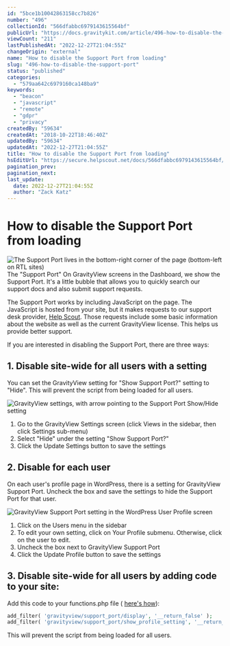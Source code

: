 ```yaml
---
id: "5bce1b10042863158cc7b826"
number: "496"
collectionId: "566dfabbc6979143615564bf"
publicUrl: "https://docs.gravitykit.com/article/496-how-to-disable-the-support-port"
viewCount: "211"
lastPublishedAt: "2022-12-27T21:04:55Z"
changeOrigin: "external"
name: "How to disable the Support Port from loading"
slug: "496-how-to-disable-the-support-port"
status: "published"
categories: 
  - "579aa642c6979160ca148ba9"
keywords: 
  - "beacon"
  - "javascript"
  - "remote"
  - "gdpr"
  - "privacy"
createdBy: "59634"
createdAt: "2018-10-22T18:46:40Z"
updatedBy: "59634"
updatedAt: "2022-12-27T21:04:55Z"
title: "How to disable the Support Port from loading"
hsEditUrl: "https://secure.helpscout.net/docs/566dfabbc6979143615564bf/article/5bce1b10042863158cc7b826"
pagination_prev: 
pagination_next: 
last_update:
  date: 2022-12-27T21:04:55Z
  author: "Zack Katz"
---
```


# How to disable the Support Port from loading

![The Support Port lives in the bottom-right corner of the page (bottom-left on RTL sites)](https://i.gravitykit.com/rXIta3+) The "Support Port"  On GravityView screens in the Dashboard, we show the Support Port. It's a little bubble that allows you to quickly search our support docs and also submit support requests.

The Support Port works by including JavaScript on the page. The JavaScript is hosted from your site, but it makes requests to our support desk provider, [Help Scout](https://helpscout.net). Those requests include some basic information about the website as well as the current GravityView license. This helps us provide better support.

If you are interested in disabling the Support Port, there are three ways:

## 1. Disable site-wide for all users with a setting

You can set the GravityView setting for "Show Support Port?" setting to "Hide". This will prevent the script from being loaded for all users.

![GravityView settings, with arrow pointing to the Support Port Show/Hide setting](https://i.gravitykit.com/k1yO30+)

1. Go to the GravityView Settings screen (click Views in the sidebar, then click Settings sub-menu)
2. Select "Hide" under the setting "Show Support Port?"
3. Click the Update Settings button to save the settings

## 2. Disable for each user

On each user's profile page in WordPress, there is a setting for GravityView Support Port. Uncheck the box and save the settings to hide the Support Port for that user.

![GravityView Support Port setting in the WordPress User Profile screen](https://i.gravitykit.com/XaAXq0+)

1. Click on the Users menu in the sidebar
2. To edit your own setting, click on Your Profile submenu. Otherwise, click on the user to edit.
3. Uncheck the box next to GravityView Support Port
4. Click the Update Profile button to save the settings

## 3. Disable site-wide for all users by adding code to your site:

Add this code to your functions.php file ( [here's how](https://docs.gravitykit.com/article/210-where-to-put-code-samples)):

```php
add_filter( 'gravityview/support_port/display', '__return_false' );
add_filter( 'gravityview/support_port/show_profile_setting', '__return_false' ); // Don't show Support Port option in Profile page
```

This will prevent the script from being loaded for all users.